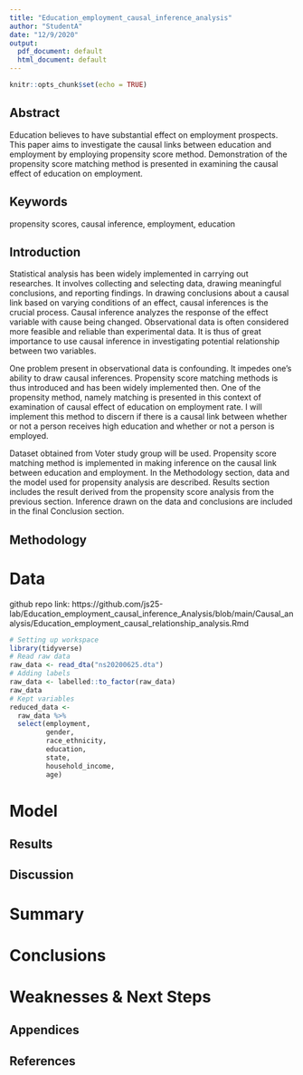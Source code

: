```yaml
---
title: "Education_employment_causal_inference_analysis"
author: "StudentA"
date: "12/9/2020"
output:
  pdf_document: default
  html_document: default
---
```


```r
knitr::opts_chunk$set(echo = TRUE)
```

## Abstract
Education believes to have substantial effect on employment prospects. This paper aims to investigate the causal links between education and employment by employing propensity score method. Demonstration of the propensity score matching method is presented in examining the causal effect of education on employment. 

## Keywords
propensity scores, causal inference, employment, education

## Introduction
Statistical analysis has been widely implemented in carrying out researches. It involves collecting and selecting data, drawing meaningful conclusions, and reporting findings. In drawing conclusions about a causal link based on varying conditions of an effect, causal inferences is the crucial process. Causal inference analyzes the response of the effect variable with cause being changed. Observational data is often considered more feasible and reliable than experimental data. It is thus of great importance to use causal inference in investigating potential relationship between two variables.

One problem present in observational data is confounding. It impedes one's ability to draw causal inferences. Propensity score matching methods is thus introduced and has been widely implemented then. One of the propensity method, namely matching is presented in this context of examination of causal effect of education on employment rate. I will implement this method to discern if there is a causal link between whether or not a person receives high education and whether or not a person is employed.

Dataset obtained from Voter study group will be used. Propensity score matching method is implemented in making inference on the causal link between education and employment. In the Methodology section, data and the model used for propensity analysis are described. Results section includes the result derived from the propensity score analysis from the previous section. Inference drawn on the data and conclusions are included in the final Conclusion section.

## Methodology
# Data 
github repo link: https://github.com/js25-lab/Education_employment_causal_inference_Analysis/blob/main/Causal_analysis/Education_employment_causal_relationship_analysis.Rmd
```r
# Setting up workspace
library(tidyverse)
# Read raw data
raw_data <- read_dta("ns20200625.dta")
# Adding labels
raw_data <- labelled::to_factor(raw_data)
raw_data
# Kept variables 
reduced_data <-
  raw_data %>% 
  select(employment,
         gender,
         race_ethnicity,
         education,
         state,
         household_income,
         age)
```
# Model




## Results




## Discussion
# Summary
# Conclusions
# Weaknesses & Next Steps



## Appendices



## References